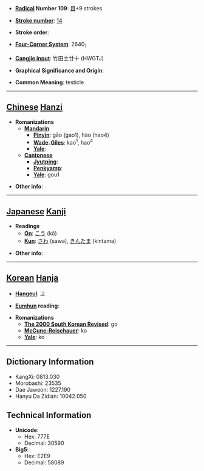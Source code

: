 * '''[[Wiktionary:Chinese radical index| Radical]] Number 109''': [[Wiktionary:Chinese radical index 目|目]]+9 strokes

* '''[[Wiktionary:Chinese total strokes index|Stroke number]]''': [[Wiktionary:Chinese total strokes index 14|14]]

* '''Stroke order''': 

* '''[[Wiktionary:Chinese four corner index|Four-Corner System]]''': 2640<sub>1</sub>

* '''[[Wiktionary:Chinese Cangjie index|Cangjie input]]''': 竹田土廿十 (HWGTJ)

* '''Graphical Significance and Origin''': 

* '''Common Meaning''': testicle

----

== [[Chinese]] [[Hanzi]] ==

* '''Romanizations'''
** '''[[Mandarin]]'''
*** '''[[Pinyin]]''': gāo (gao1), hào (hao4)
*** '''[[Wade-Giles]]''': kao<sup>1</sup>, hao<sup>4</sup>
*** '''[[Yale]]''': 
** '''[[Cantonese]]'''
*** '''[[Jyutping]]''':
*** '''[[Penkyamp]]''': 
*** '''[[Yale]]''': gou1

* '''Other info''': 

----

== [[Japanese]] [[Kanji]] ==

* '''Readings'''
** '''[[On]]''': [[こう]] (kō)
** '''[[Kun]]''': [[さわ]] (sawa), [[きんたま]] (kintama)

* '''Other info''':  

----

== [[Korean]] [[Hanja]] ==

* '''[[Hangeul]]''': 고

* '''[[Eumhun]] reading''': 

* '''Romanizations'''
** '''[[The 2000 South Korean Revised Romanization|The 2000 South Korean Revised]]''': go
** '''[[McCune-Reischauer]]''': ko
** '''[[Yale]]''': ko

----

== Dictionary Information ==

* KangXi: 0813.030
* Morobashi: 23535
* Dae Jaweon: 1227.190
* Hanyu Da Zidian: 10042.050

== Technical Information ==

* '''Unicode''':
** Hex: 777E
** Decimal: 30590
* '''Big5''':
** Hex: E2E9
** Decimal: 58089